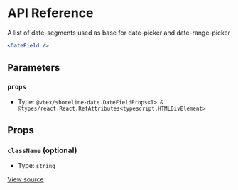 # API Reference

A list of date-segments used as base for date-picker and date-range-picker

```jsx
<DateField />
```

## Parameters

### `props`

- Type: `@vtex/shoreline-date.DateFieldProps<T> & @types/react.React.RefAttributes<typescript.HTMLDivElement>`

## Props

### `className` (optional)

- Type: `string`

[View source](https://github.com/vtex/shoreline/blob/95eb69cd8/packages/date/src/date-field/date-field.tsx#L19)

